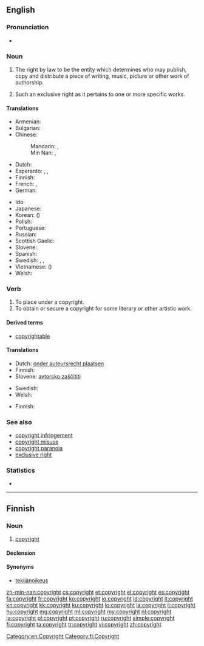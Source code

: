 {{selfref|For Wiktionary's copyrights, see [[Wiktionary:Copyrights]]}}
==English==
{{wikipedia}}

===Pronunciation===
* {{audio|en-us-copyright.ogg|Audio (US)}}

===Noun===
{{en-noun|-|s}}

# {{uncountable}} The right by law to be the entity which determines who may publish, copy and distribute a piece of writing, music, picture or other work of authorship.
# {{countable}} Such an exclusive right as it pertains to one or more specific works.

====Translations====
{{trans-top|right to publish}}
* Armenian: {{t|hy|հեղինակային իրավունք|tr=heġinakayin iravunk'|sc=Armn}}
* Bulgarian: {{t|bg|авторско право|n|tr=ávtorsko právo}}
* Chinese:
*: Mandarin: {{t|zh|版權|sc=Hani}}, {{t|zh|版权|tr=bǎnquán|sc=Hani}}
*: Min Nan: {{tø|nan|版權|sc=Hans}}, {{tø|nan|版权|tr=pán-kôan|sc=Hans}}
* Dutch: {{t|nl|auteursrecht|n}}
* Esperanto: {{t-|eo|aŭtora rajto|xs=Esperanto}},  {{t-|eo|aŭtororajto|xs=Esperanto}}, {{t-|eo|kopirajto|xs=Esperanto}}
* Finnish: {{t+|fi|tekijänoikeus}}
* French: {{qualifier|right always owned by the author}} {{t|fr|droit d'auteur|m}}, {{qualifier|right attached to the work}} {{t|fr|copyright|m}}
* German: {{t+|de|Urheberrecht|n}}
{{trans-mid}}
* Ido: {{t|io|autoryuro}}
* Japanese: {{t|ja|著作権|tr=ちょさくけん, chosakuken|sc=Jpan}}
* Korean: {{t|ko|저작권|tr=jeojakgwon|sc=Kore}} ({{t|ko|著作權|sc=Kore}})
* Polish: {{t|pl|prawo autorskie|n}}
* Portuguese: {{t|pt|direitos autorais|m|p}}
* Russian: {{t+|ru|авторское право|n|tr=ávtorskoje právo}}
* Scottish Gaelic: {{t-|gd|dlighe-sgrìobhaidh|f|xs=Scottish Gaelic}}
* Slovene: {{t|sl|avtorske pravice|f|p}}
* Spanish: {{t|es|derechos de autor|m|p}}
* Swedish: {{t-|sv|copyright|c}}, {{t|sv|upphovsrätt|c}}, {{t|sv|upphovsrättsskydd|n}}
* Vietnamese: {{t|vi|bản quyền}} ({{t|vi|版權}})
* Welsh: {{t|cy|hawlfraint|f|xs=Welsh}}
{{trans-bottom}}

===Verb===
{{en-verb}}

# To place under a copyright.
# To obtain or secure a copyright for some literary or other artistic work.

====Derived terms====
* [[copyrightable]]

====Translations====
{{trans-top|place under a copyright}}
* Dutch: [[onder auteursrecht plaatsen]]
* Finnish: {{t|fi|suojata tekijänoikeudella}}
* Slovene: [[avtorsko zaščititi]]
{{trans-mid}}
* Swedish: {{t|sv|upphovsrättsskydda}}
* Welsh: {{t|cy|hawlfreintio|xs=Welsh}}
{{trans-bottom}}

{{trans-top|obtain a copyright}}
* Finnish: {{t|fi|suojata tekijänoikeudella}}
{{trans-mid}}
{{trans-bottom}}

===See also===
* [[copyright infringement]]
* [[copyright misuse]]
* [[copyright paranoia]]
* [[exclusive right]]

===Statistics===
* {{rank|remember|fair|blood|526|copyright|4|late|bed}}

[[Category:en:Copyright]]

----

==Finnish==

===Noun===
{{fi-noun}}

# [[#English|copyright]]

====Declension====
{{fi-decl-risti|copyright}}

====Synonyms====
* [[tekijänoikeus]]

[[Category:fi:Copyright]]

[[zh-min-nan:copyright]]
[[cs:copyright]]
[[et:copyright]]
[[el:copyright]]
[[es:copyright]]
[[fa:copyright]]
[[fr:copyright]]
[[ko:copyright]]
[[io:copyright]]
[[id:copyright]]
[[it:copyright]]
[[kn:copyright]]
[[kk:copyright]]
[[ku:copyright]]
[[lo:copyright]]
[[la:copyright]]
[[li:copyright]]
[[hu:copyright]]
[[mg:copyright]]
[[ml:copyright]]
[[my:copyright]]
[[nl:copyright]]
[[ja:copyright]]
[[pl:copyright]]
[[pt:copyright]]
[[ru:copyright]]
[[simple:copyright]]
[[fi:copyright]]
[[ta:copyright]]
[[tr:copyright]]
[[vi:copyright]]
[[zh:copyright]]